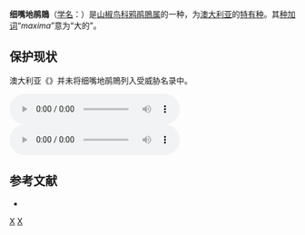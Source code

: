 {{Speciesbox
| image = Ground Cuckoo-shrike atkinsons dec03.jpg
| image caption = 细嘴地鹃鵙
| status = LC | status_system = IUCN3.1
| genus = Coracina
| species = maxima
| authority = [[爱德华·吕佩尔|Rüppell]], 1839
| synonyms = }}

'''细嘴地鹃鵙'''（[[学名|学名]]：{{lang|la|''Coracina maxima''}}）是[[山椒鸟科|山椒鸟科]][[鸦鹃鵙属|鸦鹃鵙属]]的一种，为[[澳大利亚|澳大利亚]]的[[特有种|特有种]]。其[[种加词|种加词]]“''maxima''”意为“大的”。

== 保护现状 ==
澳大利亚《{{link-en|环境保护和生物多样性保护法|Environment Protection and Biodiversity Conservation Act 1999}}》并未将细嘴地鹃鵙列入受威胁名录中。

[[File:Ground_Cuckoo-shrike.ogg|thumb]]
[[File:Ground_Cuckoo-shrike95.ogg|thumb]]
{{clear}}

== 参考文献 ==
* {{IUCN2010
|assessors=BirdLife International
|year=2009
|id=146781
|title=Coracina maxima
|version=2010.3
|downloaded= 2010-10-22
}}

{{Commons category|Coracina maxima}}
{{Taxonbar|from=Q1006071}}

[[Category:鸦鹃鵙属|X]]
[[Category:_1839年描述的鸟类|X]]